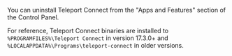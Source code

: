   You can uninstall Teleport Connect from the "Apps and Features" section of the Control Panel.

  For reference, Teleport Connect binaries are installed to
  `%PROGRAMFILES%\Teleport Connect` in version 17.3.0+ and
  `%LOCALAPPDATA%\Programs\teleport-connect` in older versions.
